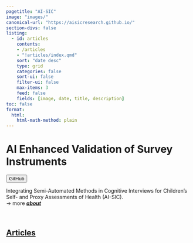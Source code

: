 ```yaml
---
pagetitle: "AI-SIC"
image: "images/"
canonical-url: "https://aisicresearch.github.io/"
section-divs: false
listing:
  - id: articles
    contents: 
    - /articles
    - "!articles/index.qmd"
    sort: "date desc"
    type: grid
    categories: false
    sort-ui: false
    filter-ui: false
    max-items: 3
    feed: false
    fields: [image, date, title, description]
toc: false
format: 
  html:
    html-math-method: plain
---
```


# AI Enhanced Validation of Survey Instruments


:::: {.content-block}

[`<button type="button">GitHub</button>`{=html}](https://github.com/aisicresearch)


::: {.title-block}

::: {.img-text}
Integrating Semi-Automated Methods in Cognitive Interviews for Children’s Self- and Proxy Assessments of Health (AI-SIC).
<br>
→  more [***about***](about.qmd)


:::

:::

\

::::

<!-- Articles -->
:::{.content-block}

## [Articles](articles/index.qmd)

:::{#articles}
:::

:::

